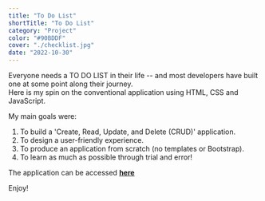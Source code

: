 ```yaml
---
title: "To Do List"
shortTitle: "To Do List"
category: "Project"
color: "#90BDDF"
cover: "./checklist.jpg"
date: "2022-10-30"
---
```


Everyone needs a TO DO LIST in their life -- and most developers have built one at some point along their journey.  
Here is my spin on the conventional application using HTML, CSS and JavaScript.

My main goals were:
1) To build a 'Create, Read, Update, and Delete (CRUD)' application.
2) To design a user-friendly experience.
3) To produce an application from scratch (no templates or Bootstrap).
3) To learn as much as possible through trial and error!

The application can be accessed [**here**](https://paul-matthew.github.io/To-Do-List/)

Enjoy!